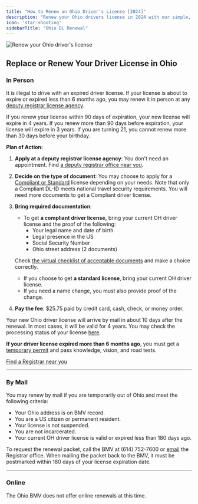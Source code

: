 ```yaml
---
title: "How to Renew an Ohio Driver's License [2024]"
description: "Renew your Ohio drivers license in 2024 with our simple, step-by-step guide. Find all the necessary requirements, forms, fees, and online renewal options to ensure a hassle-free experience. Stay legal and avoid fines - start your renewal process now!"
icon: 'star-shooting'
sidebarTitle: "Ohio DL Renewal"
---
```

![Renew your Ohio driver's license](https://driving-tests.org/wp-content/uploads/2024/07/renew-ohio-drivers-license.jpg)
## Replace or Renew Your Driver License in Ohio

### In Person

It is illegal to drive with an expired driver license. If your license is about to expire or expired less than 6 months ago, you may renew it in person at any [deputy registrar license agency](https://www.bmv.ohio.gov/locations.aspx).

If you renew your license within 90 days of expiration, your new license will expire in 4 years. If you renew more than 90 days before expiration, your license will expire in 3 years. If you are turning 21, you cannot renew more than 30 days before your birthday.

**Plan of Action:**
1. **Apply at a deputy registrar license agency**: You don't need an appointment. Find [a deputy registrar office near you](https://www.bmv.ohio.gov/locations.aspx).
2. **Decide on the type of document**: You may choose to apply for a [Compliant or Standard](https://www.bmv.ohio.gov/NEWDL-ID/new-card-compare.aspx) license depending on your needs. Note that only a Compliant DL-ID meets national travel security requirements. You will need more documents to get a Compliant driver license.
3. **Bring required documentation**:
   - To get **a compliant driver license,** bring your current OH driver license and the proof of the following:
     - Your legal name and date of birth
     - Legal presence in the US
     - Social Security Number
     - Ohio street address (2 documents)
   
   Check [the virtual checklist of acceptable documents](https://www.bmv.ohio.gov/NEWDL-ID/acceptabledocs.aspx) and make a choice correctly.

   - If you choose to get **a standard license**, bring your current OH driver license.
   - If you need a name change, you must also provide proof of the change.
4. **Pay the fee**: $25.75 paid by credit card, cash, check, or money order.

Your new Ohio driver license will arrive by mail in about 10 days after the renewal. In most cases, it will be valid for 4 years. You may check the processing status of your license [here](https://services.dps.ohio.gov/BMVOnlineServices/Home/Login?returnUrl=%2FBMVOnlineServices%2FDL%2FIdentificationCard).

**If your driver license expired more than 6 months ago**, you must get a [temporary permit](#apply-learner-license) and pass knowledge, vision, and road tests.

[Find a Registrar near you](https://driving-tests.org/dmv-near-me/)

---

### By Mail

You may renew by mail if you are temporarily out of Ohio and meet the following criteria:
- Your Ohio address is on BMV record.
- You are a US citizen or permanent resident.
- Your license is not suspended.
- You are not incarcerated.
- Your current OH driver license is valid or expired less than 180 days ago.

To request the renewal packet, call the BMV at (614) 752-7600 or [email](https://services.dps.ohio.gov/BMVOnlineServices/Home/ContactUs) the Registrar office. When mailing the packet back to the BMV, it must be postmarked within 180 days of your license expiration date.

---

### Online

The Ohio BMV does not offer online renewals at this time.

<Snippet file="renewal-state-block.mdx" />
